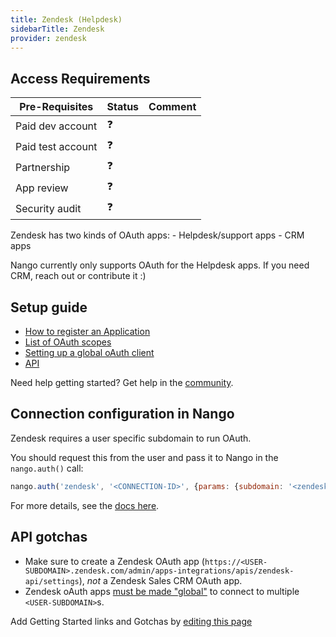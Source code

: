 ```yaml
---
title: Zendesk (Helpdesk)
sidebarTitle: Zendesk
provider: zendesk
---
```



<Overview />
<PreBuiltTooling provider={providers[pageMetadata.provider]} />
<PreBuiltUseCases />

## Access Requirements
| Pre-Requisites | Status | Comment|
| - | - | - |
| Paid dev account | ❓ |  |
| Paid test account | ❓ |  |
| Partnership | ❓ | |
| App review | ❓ |  |
| Security audit | ❓ | |



<Note>
Zendesk has two kinds of OAuth apps:
- Helpdesk/support apps
- CRM apps

Nango currently only supports OAuth for the Helpdesk apps. If you need CRM, reach out or contribute it :)
</Note>

## Setup guide

-   [How to register an Application](https://support.zendesk.com/hc/en-us/articles/4408845965210-Using-OAuth-authentication-with-your-application#topic_s21_lfs_qk)
-   [List of OAuth scopes](https://support.zendesk.com/hc/en-us/articles/4408845965210#topic_gql_kbd_gt)
-   [Setting up a global oAuth client](https://developer.zendesk.com/documentation/marketplace/building-a-marketplace-app/set-up-a-global-oauth-client/)
-   [API](https://developer.zendesk.com/api-reference/)

<Tip>Need help getting started? Get help in the [community](https://nango.dev/slack).</Tip>


## Connection configuration in Nango

Zendesk requires a user specific subdomain to run OAuth.

You should request this from the user and pass it to Nango in the `nango.auth()` call:

```js
nango.auth('zendesk', '<CONNECTION-ID>', {params: {subdomain: '<zendesk-subdomain>'}});
```

For more details, see the [docs here](/guides/getting-started/authorize-an-api-from-your-app#apis-requiring-connection-specific-configuration-for-authorization).

## API gotchas

-   Make sure to create a Zendesk OAuth app (`https://<USER-SUBDOMAIN>.zendesk.com/admin/apps-integrations/apis/zendesk-api/settings`), _not_ a Zendesk Sales CRM OAuth app. 
-   Zendesk oAuth apps [must be made "global"](https://developer.zendesk.com/documentation/marketplace/building-a-marketplace-app/set-up-a-global-oauth-client/) to connect to multiple `<USER-SUBDOMAIN>`s.

<Note>Add Getting Started links and Gotchas by [editing this page](https://github.com/nangohq/nango/tree/master/docs-v2/integrations/all/zendesk.mdx)</Note>
